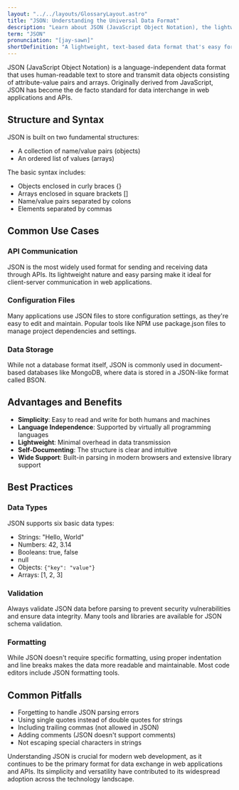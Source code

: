 ```yaml
---
layout: "../../layouts/GlossaryLayout.astro"
title: "JSON: Understanding the Universal Data Format"
description: "Learn about JSON (JavaScript Object Notation), the lightweight data interchange format that has become the standard for web APIs and data storage."
term: "JSON"
pronunciation: "[jay-sawn]"
shortDefinition: "A lightweight, text-based data format that's easy for humans to read and write, and simple for machines to parse and generate."
---
```


JSON (JavaScript Object Notation) is a language-independent data format that uses human-readable text to store and transmit data objects consisting of attribute-value pairs and arrays. Originally derived from JavaScript, JSON has become the de facto standard for data interchange in web applications and APIs.

## Structure and Syntax

JSON is built on two fundamental structures:
- A collection of name/value pairs (objects)
- An ordered list of values (arrays)

The basic syntax includes:
- Objects enclosed in curly braces {}
- Arrays enclosed in square brackets []
- Name/value pairs separated by colons
- Elements separated by commas

## Common Use Cases

### API Communication
JSON is the most widely used format for sending and receiving data through APIs. Its lightweight nature and easy parsing make it ideal for client-server communication in web applications.

### Configuration Files
Many applications use JSON files to store configuration settings, as they're easy to edit and maintain. Popular tools like NPM use package.json files to manage project dependencies and settings.

### Data Storage
While not a database format itself, JSON is commonly used in document-based databases like MongoDB, where data is stored in a JSON-like format called BSON.

## Advantages and Benefits

- **Simplicity**: Easy to read and write for both humans and machines
- **Language Independence**: Supported by virtually all programming languages
- **Lightweight**: Minimal overhead in data transmission
- **Self-Documenting**: The structure is clear and intuitive
- **Wide Support**: Built-in parsing in modern browsers and extensive library support

## Best Practices

### Data Types
JSON supports six basic data types:
- Strings: "Hello, World"
- Numbers: 42, 3.14
- Booleans: true, false
- null
- Objects: `{"key": "value"}`
- Arrays: [1, 2, 3]

### Validation
Always validate JSON data before parsing to prevent security vulnerabilities and ensure data integrity. Many tools and libraries are available for JSON schema validation.

### Formatting
While JSON doesn't require specific formatting, using proper indentation and line breaks makes the data more readable and maintainable. Most code editors include JSON formatting tools.

## Common Pitfalls

- Forgetting to handle JSON parsing errors
- Using single quotes instead of double quotes for strings
- Including trailing commas (not allowed in JSON)
- Adding comments (JSON doesn't support comments)
- Not escaping special characters in strings

Understanding JSON is crucial for modern web development, as it continues to be the primary format for data exchange in web applications and APIs. Its simplicity and versatility have contributed to its widespread adoption across the technology landscape.